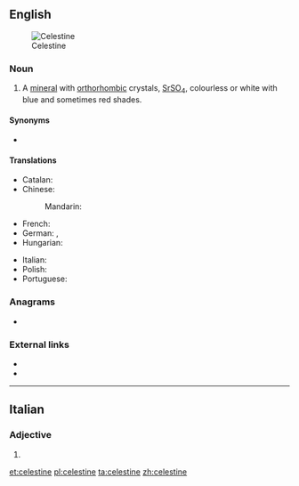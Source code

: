 {{also|Celestine}}
==English==
[[Image:Celestina mineral.jpg|thumb|Celestine]]

===Noun===
{{en-noun|~}}

# {{lb|en|mineral}} A [[mineral]] with [[orthorhombic]] crystals, [[strontium|Sr]][[sulfur|S]][[oxygen|O]]<sub>4</sub>, colourless or white with blue and sometimes red shades.

====Synonyms====
* {{l|en|celestite}}

====Translations====
{{trans-top|mineral}}
* Catalan: {{t|ca|celestina|f}}
* Chinese:
*: Mandarin: {{t+|cmn|天青石|tr=tiānqīngshí|sc=Hani}}
* French: {{t+|fr|célestine|f}}
* German: {{t|de|Coelestin|m}}, {{t|de|Strontiumsulfat|n}}
* Hungarian: {{t|hu|cölesztin}}
{{trans-mid}}
* Italian: {{t|it|celestina|f}}
* Polish: {{t+|pl|celestyn|m}}
* Portuguese: {{t+|pt|celestina|f}}
{{trans-bottom}}

===Anagrams===
* {{l|en|telecines}}

===External links===
* {{R:WebMineral}}
* {{R:mindat}}

----

==Italian==

===Adjective===
{{head|it|adjective form}}

# {{feminine plural of|celestino|lang=it}}

[[et:celestine]]
[[pl:celestine]]
[[ta:celestine]]
[[zh:celestine]]